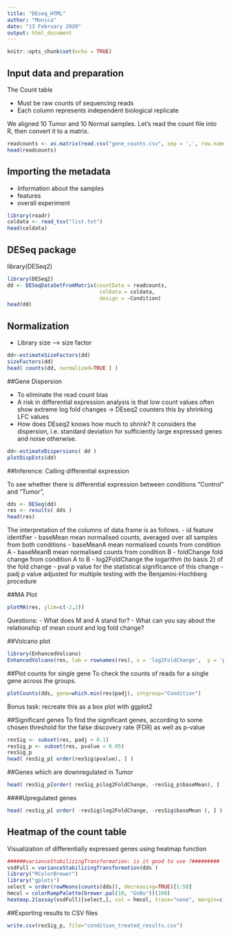 ```yaml
---
title: "DEseq_HTML"
author: "Monica"
date: "13 February 2020"
output: html_document
---
```


```r
knitr::opts_chunk$set(echo = TRUE)
```

## Input data and preparation

The Count table

 - Must be raw counts of sequencing reads
 - Each column represents independent biological replicate

We aligned 10 Tumor and 10 Normal samples. Let's read the count file into R, then convert it to a matrix. 

```r
readcounts <- as.matrix(read.csv("gene_counts.csv", sep = ',', row.names = 1, header = TRUE))
head(readcounts)
```

## Importing the metadata

- Information about the samples
- features
- overall experiment

```r
library(readr)
coldata <- read_tsv("list.txt")
head(coldata)
```

## DESeq package

library(DESeq2)
```r
library(DESeq2)
dd <- DESeqDataSetFromMatrix(countData = readcounts,
                              colData = coldata,
                              design = ~Condition)
head(dd)
```

## Normalization

- Library size --> size factor


```r
dd<-estimateSizeFactors(dd)
sizeFactors(dd)
head( counts(dd, normalized=TRUE ) )
```


##Gene Dispersion

- To eliminate the read count bias
- A risk in differential expression analysis is that low count values often show extreme log fold changes -> DEseq2 counters this by shrinking LFC values
- How does DEseq2 knows how much to shrink? It considers the dispersion, i.e. standard deviation for sufficiently large expressed genes and noise otherwise.


```r
dd<-estimateDispersions( dd )
plotDispEsts(dd)
```

##Inference: Calling differential expression

To see whether there is differential expression between conditions "Control" and "Tumor", 

```r
dds <- DESeq(dd)
res <- results( dds )
head(res)
```

The interpretation of the columns of data.frame is as follows.
- id feature identifier
- baseMean mean normalised counts, averaged over all samples from both conditions
- baseMeanA mean normalised counts from condition A
- baseMeanB mean normalised counts from condition B
- foldChange fold change from condition A to B
- log2FoldChange the logarithm (to basis 2) of the fold change
- pval p value for the statistical significance of this change
- padj p value adjusted for multiple testing with the Benjamini-Hochberg procedure  


##MA Plot

```r
plotMA(res, ylim=c(-2,2))
```

Questions: 
- What does M and A stand for?
- What can you say about the relationship of mean count and log fold change? 

##Volcano plot

```r
library(EnhancedVolcano)
EnhancedVolcano(res, lab = rownames(res), x = 'log2FoldChange',  y = 'pvalue', xlim = c(-5, 8), ylim=c(0,5), pCutoff = 0.001)
```

##Plot counts for single gene
To check the counts of reads for a single gene across the groups.
```r
plotCounts(dds, gene=which.min(res$padj), intgroup="Condition")
```

Bonus task: recreate this as a box plot with ggplot2

##Significant genes
To find the significant genes, according to some chosen threshold for the false discovery rate (FDR) as well as p-value

```r
resSig <- subset(res, padj < 0.1)
resSig_p <- subset(res, pvalue < 0.05)
resSig_p
head( resSig_p[ order(resSig$pvalue), ] )
```
##Genes which are downregulated in Tumor
```r
head( resSig_p[order( resSig_p$log2FoldChange, -resSig_p$baseMean), ] )
```


####Upregulated genes
```r
head( resSig_p[ order( -resSig$log2FoldChange, -resSig$baseMean ), ] )
```

## Heatmap of the count table

Visualization of differentially expressed genes using heatmap function
```r
######varianceStabilizingTransformation: is it good to use ?#########
vsdFull = varianceStabilizingTransformation(dds )
library("RColorBrewer")
library("gplots")
select = order(rowMeans(counts(dds)), decreasing=TRUE)[1:50]
hmcol = colorRampPalette(brewer.pal(10, "GnBu"))(100)
heatmap.2(assay(vsdFull)[select,], col = hmcol, trace="none", margin=c(10, 6))
```

##Exporting results to CSV files
```r
write.csv(resSig_p, file="condition_treated_results.csv")
```

